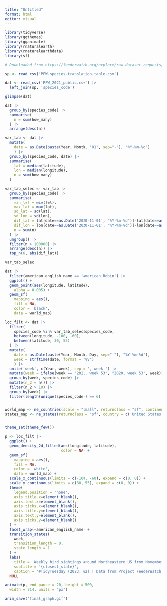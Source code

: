 ```yaml
---
title: "Untitled"
format: html
editor: visual
---
```


```r

library(tidyverse)
library(ggthemes)
library(gganimate)
library(rnaturalearth)
library(rnaturalearthdata)
library(sf)

```

```r

# Downloaded from https://feederwatch.org/explore/raw-dataset-requests/

sp <- read_csv('PFW-species-translation-table.csv') 

dat <- read_csv('PFW_2021_public.csv') |> 
  left_join(sp, 'species_code')

glimpse(dat)

```

```r

dat |> 
  group_by(species_code) |> 
  summarise(
    n = sum(how_many)
  ) |> 
  arrange(desc(n))

```

```r

var_tab <- dat |> 
  mutate(
    date = as.Date(paste(Year, Month, '01', sep="-"), "%Y-%m-%d")
    ) |> 
  group_by(species_code, date) |> 
  summarise(
    lat = median(latitude),
    lon = median(longitude),
    n = sum(how_many)
  )

var_tab_selec <- var_tab |> 
  group_by(species_code) |> 
  summarise(
    min_lat = min(lat),
    max_lat = max(lat),
    sd_lat = sd(lat),
    sd_lon = sd(lon),
    dif_lat = lat[date==as.Date('2020-11-01', "%Y-%m-%d")]-lat[date==as.Date('2021-04-01', "%Y-%m-%d")],
    dif_lon = lon[date==as.Date('2020-11-01', "%Y-%m-%d")]-lon[date==as.Date('2021-04-01', "%Y-%m-%d")],
    n = sum(n)
  ) |> 
  ungroup() |> 
  filter(n > 100000) |> 
  arrange(desc(n)) |> 
  top_n(6, abs(dif_lat))

var_tab_selec

```

```r

dat |> 
  filter(american_english_name == 'American Robin') |> 
  ggplot() +
  geom_point(aes(longitude, latitude),
    alpha = 0.005) +
  geom_sf(
    mapping = aes(), 
    fill = NA, 
    color = 'black',
    data = world_map)

```




```r




loc_filt <- dat |> 
  filter(
    species_code %in% var_tab_selec$species_code,
    between(longitude, -100, -60),
    between(latitude, 30, 55)
  ) |> 
  mutate(
    date = as.Date(paste(Year, Month, Day, sep="-"), "%Y-%m-%d"),
    week = strftime(date, format = "%V")
    ) |> 
  unite('week', c(Year, week), sep = ', week ') |> 
  mutate(week = ifelse(week == "2021, week 53", "2020, week 53", week)) |> 
  group_by(week, species_code) |> 
  mutate(n_2 = n()) |> 
  filter(n_2 > 10) |> 
  group_by(week) |> 
  filter(length(unique(species_code)) == 6)


world_map <- ne_countries(scale = "small", returnclass = "sf", continent = c('North America', 'South America'))
states_map <- ne_states(returnclass = "sf", country = c('United States of America', 'Canada'))


theme_set(theme_few())

p <- loc_filt |> 
  ggplot() + 
  geom_density_2d_filled(aes(longitude, latitude), 
                         color = NA) +
  geom_sf(
    mapping = aes(), 
    fill = NA, 
    color = 'white',
    data = world_map) +
  scale_x_continuous(limits = c(-100, -60), expand = c(0, 0)) +
  scale_y_continuous(limits = c(30, 55), expand = c(0, 0)) +
  theme(
    legend.position = 'none',
    axis.title.x=element_blank(),
    axis.text.x=element_blank(),
    axis.ticks.x=element_blank(),
    axis.title.y=element_blank(),
    axis.text.y=element_blank(),
    axis.ticks.y=element_blank()
  ) +
  facet_wrap(~american_english_name) +
  transition_states(
    week, 
    transition_length = 0,
    state_length = 1
  ) +
  labs(
    title = 'Weekly bird sightings around Northeastern US from November 2020 to April 2021',
    subtitle = '{closest_state}',
    caption = '#TidyTuesday (2023, w2) | Data from Project FeederWatch | Graph by @irg_bio') +
  NULL

animate(p, end_pause = 20, height = 500,
  width = 714, units = "px")

anim_save('final_graph.gif')

```






